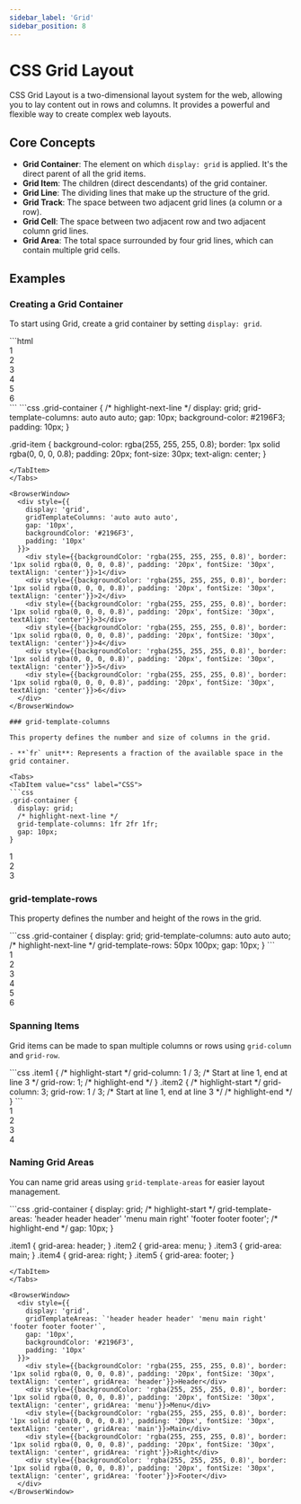```yaml
---
sidebar_label: 'Grid'
sidebar_position: 8
---
```



# CSS Grid Layout

CSS Grid Layout is a two-dimensional layout system for the web, allowing you to lay content out in rows and columns. It provides a powerful and flexible way to create complex web layouts.

## Core Concepts

- **Grid Container**: The element on which `display: grid` is applied. It's the direct parent of all the grid items.
- **Grid Item**: The children (direct descendants) of the grid container.
- **Grid Line**: The dividing lines that make up the structure of the grid.
- **Grid Track**: The space between two adjacent grid lines (a column or a row).
- **Grid Cell**: The space between two adjacent row and two adjacent column grid lines.
- **Grid Area**: The total space surrounded by four grid lines, which can contain multiple grid cells.

## Examples

### Creating a Grid Container

To start using Grid, create a grid container by setting `display: grid`.

<Tabs>
<TabItem value="html" label="HTML">
```html
<div class="grid-container">
  <div class="grid-item">1</div>
  <div class="grid-item">2</div>
  <div class="grid-item">3</div>
  <div class="grid-item">4</div>
  <div class="grid-item">5</div>
  <div class="grid-item">6</div>
</div>
```
</TabItem>
<TabItem value="css" label="CSS">
```css
.grid-container {
  /* highlight-next-line */
  display: grid;
  grid-template-columns: auto auto auto;
  gap: 10px;
  background-color: #2196F3;
  padding: 10px;
}

.grid-item {
  background-color: rgba(255, 255, 255, 0.8);
  border: 1px solid rgba(0, 0, 0, 0.8);
  padding: 20px;
  font-size: 30px;
  text-align: center;
}
```
</TabItem>
</Tabs>

<BrowserWindow>
  <div style={{
    display: 'grid',
    gridTemplateColumns: 'auto auto auto',
    gap: '10px',
    backgroundColor: '#2196F3',
    padding: '10px'
  }}>
    <div style={{backgroundColor: 'rgba(255, 255, 255, 0.8)', border: '1px solid rgba(0, 0, 0, 0.8)', padding: '20px', fontSize: '30px', textAlign: 'center'}}>1</div>
    <div style={{backgroundColor: 'rgba(255, 255, 255, 0.8)', border: '1px solid rgba(0, 0, 0, 0.8)', padding: '20px', fontSize: '30px', textAlign: 'center'}}>2</div>
    <div style={{backgroundColor: 'rgba(255, 255, 255, 0.8)', border: '1px solid rgba(0, 0, 0, 0.8)', padding: '20px', fontSize: '30px', textAlign: 'center'}}>3</div>
    <div style={{backgroundColor: 'rgba(255, 255, 255, 0.8)', border: '1px solid rgba(0, 0, 0, 0.8)', padding: '20px', fontSize: '30px', textAlign: 'center'}}>4</div>
    <div style={{backgroundColor: 'rgba(255, 255, 255, 0.8)', border: '1px solid rgba(0, 0, 0, 0.8)', padding: '20px', fontSize: '30px', textAlign: 'center'}}>5</div>
    <div style={{backgroundColor: 'rgba(255, 255, 255, 0.8)', border: '1px solid rgba(0, 0, 0, 0.8)', padding: '20px', fontSize: '30px', textAlign: 'center'}}>6</div>
  </div>
</BrowserWindow>

### grid-template-columns

This property defines the number and size of columns in the grid.

- **`fr` unit**: Represents a fraction of the available space in the grid container.

<Tabs>
<TabItem value="css" label="CSS">
```css
.grid-container {
  display: grid;
  /* highlight-next-line */
  grid-template-columns: 1fr 2fr 1fr;
  gap: 10px;
}
```
</TabItem>
</Tabs>

<BrowserWindow>
  <div style={{
    display: 'grid',
    gridTemplateColumns: '1fr 2fr 1fr',
    gap: '10px',
    backgroundColor: '#2196F3',
    padding: '10px'
  }}>
    <div style={{backgroundColor: 'rgba(255, 255, 255, 0.8)', border: '1px solid rgba(0, 0, 0, 0.8)', padding: '20px', fontSize: '30px', textAlign: 'center'}}>1</div>
    <div style={{backgroundColor: 'rgba(255, 255, 255, 0.8)', border: '1px solid rgba(0, 0, 0, 0.8)', padding: '20px', fontSize: '30px', textAlign: 'center'}}>2</div>
    <div style={{backgroundColor: 'rgba(255, 255, 255, 0.8)', border: '1px solid rgba(0, 0, 0, 0.8)', padding: '20px', fontSize: '30px', textAlign: 'center'}}>3</div>
  </div>
</BrowserWindow>

### grid-template-rows

This property defines the number and height of the rows in the grid.

<Tabs>
<TabItem value="css" label="CSS">
```css
.grid-container {
  display: grid;
  grid-template-columns: auto auto auto;
  /* highlight-next-line */
  grid-template-rows: 50px 100px;
  gap: 10px;
}
```
</TabItem>
</Tabs>

<BrowserWindow>
  <div style={{
    display: 'grid',
    gridTemplateColumns: 'auto auto auto',
    gridTemplateRows: '50px 100px',
    gap: '10px',
    backgroundColor: '#2196F3',
    padding: '10px'
  }}>
    <div style={{backgroundColor: 'rgba(255, 255, 255, 0.8)', border: '1px solid rgba(0, 0, 0, 0.8)', padding: '20px', fontSize: '30px', textAlign: 'center'}}>1</div>
    <div style={{backgroundColor: 'rgba(255, 255, 255, 0.8)', border: '1px solid rgba(0, 0, 0, 0.8)', padding: '20px', fontSize: '30px', textAlign: 'center'}}>2</div>
    <div style={{backgroundColor: 'rgba(255, 255, 255, 0.8)', border: '1px solid rgba(0, 0, 0, 0.8)', padding: '20px', fontSize: '30px', textAlign: 'center'}}>3</div>
    <div style={{backgroundColor: 'rgba(255, 255, 255, 0.8)', border: '1px solid rgba(0, 0, 0, 0.8)', padding: '20px', fontSize: '30px', textAlign: 'center'}}>4</div>
    <div style={{backgroundColor: 'rgba(255, 255, 255, 0.8)', border: '1px solid rgba(0, 0, 0, 0.8)', padding: '20px', fontSize: '30px', textAlign: 'center'}}>5</div>
    <div style={{backgroundColor: 'rgba(255, 255, 255, 0.8)', border: '1px solid rgba(0, 0, 0, 0.8)', padding: '20px', fontSize: '30px', textAlign: 'center'}}>6</div>
  </div>
</BrowserWindow>

### Spanning Items

Grid items can be made to span multiple columns or rows using `grid-column` and `grid-row`.

<Tabs>
<TabItem value="css" label="CSS">
```css
.item1 {
  /* highlight-start */
  grid-column: 1 / 3; /* Start at line 1, end at line 3 */
  grid-row: 1;
  /* highlight-end */
}
.item2 {
  /* highlight-start */
  grid-column: 3;
  grid-row: 1 / 3; /* Start at line 1, end at line 3 */
  /* highlight-end */
}
```
</TabItem>
</Tabs>

<BrowserWindow>
  <div style={{
    display: 'grid',
    gridTemplateColumns: 'auto auto auto',
    gap: '10px',
    backgroundColor: '#2196F3',
    padding: '10px'
  }}>
    <div style={{backgroundColor: 'rgba(255, 255, 255, 0.8)', border: '1px solid rgba(0, 0, 0, 0.8)', padding: '20px', fontSize: '30px', textAlign: 'center', gridColumn: '1 / 3', gridRow: '1'}}>1</div>
    <div style={{backgroundColor: 'rgba(255, 255, 255, 0.8)', border: '1px solid rgba(0, 0, 0, 0.8)', padding: '20px', fontSize: '30px', textAlign: 'center', gridColumn: '3', gridRow: '1 / 3'}}>2</div>
    <div style={{backgroundColor: 'rgba(255, 255, 255, 0.8)', border: '1px solid rgba(0, 0, 0, 0.8)', padding: '20px', fontSize: '30px', textAlign: 'center'}}>3</div>
    <div style={{backgroundColor: 'rgba(255, 255, 255, 0.8)', border: '1px solid rgba(0, 0, 0, 0.8)', padding: '20px', fontSize: '30px', textAlign: 'center'}}>4</div>
  </div>
</BrowserWindow>

### Naming Grid Areas

You can name grid areas using `grid-template-areas` for easier layout management.

<Tabs>
<TabItem value="css" label="CSS">
```css
.grid-container {
  display: grid;
  /* highlight-start */
  grid-template-areas:
    'header header header'
    'menu main right'
    'footer footer footer';
  /* highlight-end */
  gap: 10px;
}

.item1 { grid-area: header; }
.item2 { grid-area: menu; }
.item3 { grid-area: main; }
.item4 { grid-area: right; }
.item5 { grid-area: footer; }
```
</TabItem>
</Tabs>

<BrowserWindow>
  <div style={{
    display: 'grid',
    gridTemplateAreas: `'header header header' 'menu main right' 'footer footer footer'`,
    gap: '10px',
    backgroundColor: '#2196F3',
    padding: '10px'
  }}>
    <div style={{backgroundColor: 'rgba(255, 255, 255, 0.8)', border: '1px solid rgba(0, 0, 0, 0.8)', padding: '20px', fontSize: '30px', textAlign: 'center', gridArea: 'header'}}>Header</div>
    <div style={{backgroundColor: 'rgba(255, 255, 255, 0.8)', border: '1px solid rgba(0, 0, 0, 0.8)', padding: '20px', fontSize: '30px', textAlign: 'center', gridArea: 'menu'}}>Menu</div>
    <div style={{backgroundColor: 'rgba(255, 255, 255, 0.8)', border: '1px solid rgba(0, 0, 0, 0.8)', padding: '20px', fontSize: '30px', textAlign: 'center', gridArea: 'main'}}>Main</div>
    <div style={{backgroundColor: 'rgba(255, 255, 255, 0.8)', border: '1px solid rgba(0, 0, 0, 0.8)', padding: '20px', fontSize: '30px', textAlign: 'center', gridArea: 'right'}}>Right</div>
    <div style={{backgroundColor: 'rgba(255, 255, 255, 0.8)', border: '1px solid rgba(0, 0, 0, 0.8)', padding: '20px', fontSize: '30px', textAlign: 'center', gridArea: 'footer'}}>Footer</div>
  </div>
</BrowserWindow>
